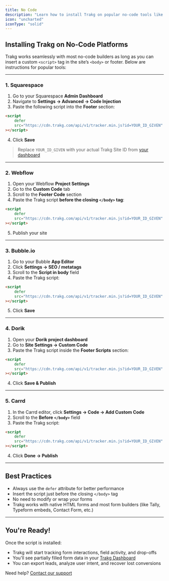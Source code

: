 ```yaml
---
title: No Code
description: "Learn how to install Trakg on popular no-code tools like Squarespace, Webflow, Bubble, and more."
icon: "uncharted"
iconType: "solid"
---
```


## Installing Trakg on No-Code Platforms

Trakg works seamlessly with most no-code builders as long as you can insert a custom `<script>` tag in the site’s `<body>` or footer. Below are instructions for popular tools:

---

### **1. Squarespace**

1. Go to your Squarespace **Admin Dashboard**
2. Navigate to **Settings → Advanced → Code Injection**
3. Paste the following script into the **Footer** section:

```html
<script
	defer
	src="https://cdn.trakg.com/api/v1/tracker.min.js?id=YOUR_ID_GIVEN"
></script>
```

4. Click **Save**

> Replace `YOUR_ID_GIVEN` with your actual Trakg Site ID from [your dashboard](https://app.trakg.com)

---

### **2. Webflow**

1. Open your Webflow **Project Settings**
2. Go to the **Custom Code** tab
3. Scroll to the **Footer Code** section
4. Paste the Trakg script **before the closing `</body>` tag**:

```html
<script
	defer
	src="https://cdn.trakg.com/api/v1/tracker.min.js?id=YOUR_ID_GIVEN"
></script>
```

5. Publish your site

---

### **3. Bubble.io**

1. Go to your Bubble **App Editor**
2. Click **Settings → SEO / metatags**
3. Scroll to the **Script in body** field
4. Paste the Trakg script:

```html
<script
	defer
	src="https://cdn.trakg.com/api/v1/tracker.min.js?id=YOUR_ID_GIVEN"
></script>
```

5. Click **Save**

---

### **4. Dorik**

1. Open your **Dorik project dashboard**
2. Go to **Site Settings → Custom Code**
3. Paste the Trakg script inside the **Footer Scripts** section:

```html
<script
	defer
	src="https://cdn.trakg.com/api/v1/tracker.min.js?id=YOUR_ID_GIVEN"
></script>
```

4. Click **Save & Publish**

---

### **5. Carrd**

1. In the Carrd editor, click **Settings → Code → Add Custom Code**
2. Scroll to the **Before `</body>`** field
3. Paste the Trakg script:

```html
<script
	defer
	src="https://cdn.trakg.com/api/v1/tracker.min.js?id=YOUR_ID_GIVEN"
></script>
```

4. Click **Done → Publish**

---

## Best Practices

-   Always use the `defer` attribute for better performance
-   Insert the script just before the closing `</body>` tag
-   No need to modify or wrap your forms
-   Trakg works with native HTML forms and most form builders (like Tally, Typeform embeds, Contact Form, etc.)

---

## You're Ready!

Once the script is installed:

-   Trakg will start tracking form interactions, field activity, and drop-offs
-   You'll see partially filled form data in your [Trakg Dashboard](https://app.trakg.com)
-   You can export leads, analyze user intent, and recover lost conversions

Need help? [Contact our support](https://trakg.com/contact)
